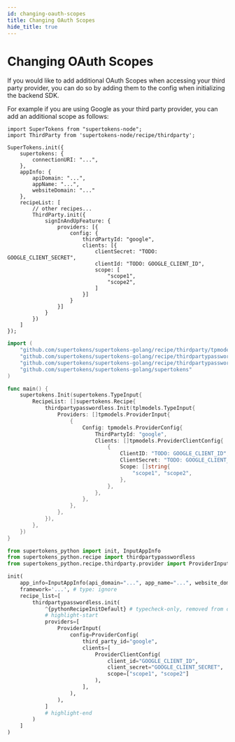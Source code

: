 ```yaml
---
id: changing-oauth-scopes
title: Changing OAuth Scopes
hide_title: true
---
```



# Changing OAuth Scopes

If you would like to add additional OAuth Scopes when accessing your third party provider, you can do so by adding them to the config when initializing the backend SDK.

For example if you are using Google as your third party provider, you can add an additional scope as follows:

<BackendSDKTabs>
<TabItem value="nodejs">

```tsx
import SuperTokens from "supertokens-node";
import ThirdParty from 'supertokens-node/recipe/thirdparty';

SuperTokens.init({
    supertokens: {
        connectionURI: "...",
    },
    appInfo: {
        apiDomain: "...",
        appName: "...",
        websiteDomain: "..."
    },
    recipeList: [
        // other recipes...
        ThirdParty.init({
            signInAndUpFeature: {
                providers: [{
                    config: {
                        thirdPartyId: "google",
                        clients: [{
                            clientSecret: "TODO: GOOGLE_CLIENT_SECRET",
                            clientId: "TODO: GOOGLE_CLIENT_ID",
                            scope: [
                                "scope1",
                                "scope2",
                            ]
                        }]
                    }
                }]
            }
        })
    ]
});
```

</TabItem>
<TabItem value="go">

```go
import (
	"github.com/supertokens/supertokens-golang/recipe/thirdparty/tpmodels"
	"github.com/supertokens/supertokens-golang/recipe/thirdpartypasswordless"
	"github.com/supertokens/supertokens-golang/recipe/thirdpartypasswordless/tplmodels"
	"github.com/supertokens/supertokens-golang/supertokens"
)

func main() {
	supertokens.Init(supertokens.TypeInput{
		RecipeList: []supertokens.Recipe{
			thirdpartypasswordless.Init(tplmodels.TypeInput{
				Providers: []tpmodels.ProviderInput{
					{
						Config: tpmodels.ProviderConfig{
							ThirdPartyId: "google",
							Clients: []tpmodels.ProviderClientConfig{
								{
									ClientID: "TODO: GOOGLE_CLIENT_ID",
									ClientSecret: "TODO: GOOGLE_CLIENT_SECRET",
									Scope: []string{
										"scope1", "scope2",
									},
								},
							},
						},
					},
				},
			}),
		},
	})
}
```

</TabItem>
<TabItem value="python">

```python
from supertokens_python import init, InputAppInfo
from supertokens_python.recipe import thirdpartypasswordless
from supertokens_python.recipe.thirdparty.provider import ProviderInput, ProviderConfig, ProviderClientConfig

init(
    app_info=InputAppInfo(api_domain="...", app_name="...", website_domain="..."),
    framework='...', # type: ignore
    recipe_list=[
        thirdpartypasswordless.init(
            ^{pythonRecipeInitDefault} # typecheck-only, removed from output
            # highlight-start
            providers=[
                ProviderInput(
                    config=ProviderConfig(
                        third_party_id="google",
                        clients=[
                            ProviderClientConfig(
                                client_id="GOOGLE_CLIENT_ID",
                                client_secret="GOOGLE_CLIENT_SECRET",
                                scope=["scope1", "scope2"]
                            ),
                        ],
                    ),
                ),
            ]
            # highlight-end
        )
    ]
)
```

</TabItem>
</BackendSDKTabs>

<!-- COPY SECTION -->
<!-- ./thirdparty/common-customizations/sign-in-and-up/changing-oauth-scopes.mdx -->
<!-- 1 -->
<!-- END COPY SECTION -->